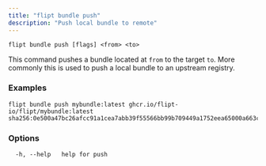 ```yaml
---
title: "flipt bundle push"
description: "Push local bundle to remote"
---
```


```
flipt bundle push [flags] <from> <to>
```

This command pushes a bundle located at `from` to the target `to`.
More commonly this is used to push a local bundle to an upstream registry.

### Examples

```
flipt bundle push mybundle:latest ghcr.io/flipt-io/flipt/mybundle:latest
sha256:0e500a47bc26afcc91a1cea7abb39f55566bb99b709449a1752eea65000a663c
```

### Options

```
  -h, --help   help for push
```

